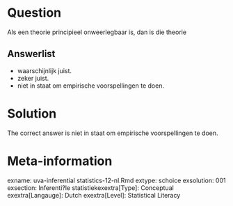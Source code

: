 Question
========

Als een theorie principieel onweerlegbaar is, dan is die theorie 

Answerlist
----------
* waarschijnlijk juist.
* zeker juist.
* niet in staat om empirische voorspellingen te doen.

Solution
========

The correct answer is  niet in staat om empirische voorspellingen te doen. 

Meta-information
================
exname: uva-inferential statistics-12-nl.Rmd 
extype: schoice 
exsolution: 001 
exsection: Inferenti?le statistiekexextra[Type]: Conceptual 
exextra[Langauge]: Dutch 
exextra[Level]: Statistical Literacy 
